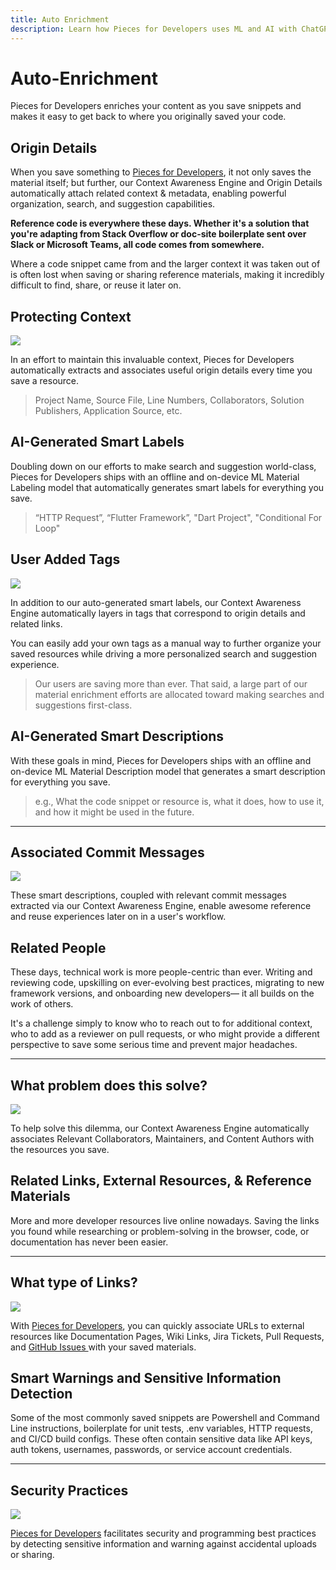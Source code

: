 ```yaml
---
title: Auto Enrichment
description: Learn how Pieces for Developers uses ML and AI with ChatGPT to enrich your code snippets.
---
```


<link rel="canonical" href="https://docs.pieces.app/features/auto-enrichment" />

# Auto-Enrichment
Pieces for Developers enriches your content as you save snippets and makes it easy to get back to where you originally saved your code.

## Origin Details
When you save something to <a href="{{ links.website.home }}">Pieces for Developers</a>, it not only saves the material itself; but further, our Context Awareness Engine and Origin Details automatically attach related context & metadata, enabling powerful organization, search, and suggestion capabilities.

**Reference code is everywhere these days. Whether it's a solution that you're adapting from Stack Overflow or doc-site boilerplate sent over Slack or Microsoft Teams, all code comes from somewhere.**

Where a code snippet came from and the larger context it was taken out of is often lost when saving or sharing reference materials, making it incredibly difficult to find, share, or reuse it later on.


## Protecting Context

<Image zoom src="https://storage.googleapis.com/pieces_static_resources/pfd_wiki/PFD_ORIGIN" />

In an effort to maintain this invaluable context, Pieces for Developers automatically extracts and associates useful origin details every time you save a resource.

> Project Name, Source File, Line Numbers, Collaborators, Solution Publishers, Application Source, etc.

## AI-Generated Smart Labels
Doubling down on our efforts to make search and suggestion world-class, Pieces for Developers ships with an offline and on-device ML Material Labeling model that automatically generates smart labels for everything you save.

> “HTTP Request”, “Flutter Framework”, "Dart Project", "Conditional For Loop"


## User Added Tags

<Image zoom src="https://storage.googleapis.com/pieces_static_resources/pfd_wiki/AI_GENERATED_SMART_CONTEXT" />

In addition to our auto-generated smart labels, our Context Awareness Engine automatically layers in tags that correspond to origin details and related links.

You can easily add your own tags as a manual way to further organize your saved resources while driving a more personalized search and suggestion experience.

> Our users are saving more than ever. That said, a large part of our material enrichment efforts are allocated toward making searches and suggestions first-class.


## AI-Generated Smart Descriptions
With these goals in mind, Pieces for Developers ships with an offline and on-device ML Material Description model that generates a smart description for everything you save.

> e.g., What the code snippet or resource is, what it does, how to use it, and how it might be used in the future.

---

## Associated Commit Messages

<Image zoom src="https://storage.googleapis.com/pieces_static_resources/vs_code_marketplace/GIFs/SMART_DESCRIPTION" />

These smart descriptions, coupled with relevant commit messages extracted via our Context Awareness Engine, enable awesome reference and reuse experiences later on in a user's workflow.



## Related People
These days, technical work is more people-centric than ever. Writing and reviewing code, upskilling on ever-evolving best practices, migrating to new framework versions, and onboarding new developers— it all builds on the work of others.

It's a challenge simply to know who to reach out to for additional context, who to add as a reviewer on pull requests, or who might provide a different perspective to save some serious time and prevent major headaches.

---

## What problem does this solve?

<Image zoom src="https://storage.googleapis.com/pieces_static_resources/pfd_wiki/RELATED_PEOPLE" />

To help solve this dilemma, our Context Awareness Engine automatically associates Relevant Collaborators, Maintainers, and Content Authors with the resources you save.


## Related Links, External Resources, & Reference Materials
More and more developer resources live online nowadays. Saving the links you found while researching or problem-solving in the browser, code, or documentation has never been easier.

---

## What type of Links?

<Image zoom src="https://storage.googleapis.com/pieces_static_resources/pfd_wiki/RELATED_LINKS_EXTERNAL_RESOURCES" />

With <a href="{{ links.website.home }}">Pieces for Developers</a>, you can quickly associate URLs to external resources like Documentation Pages, Wiki Links, Jira Tickets, Pull Requests, and <a href="{{ links.internal.personalized_link_sharing.share_via_github_gist }}">GitHub Issues </a>with your saved materials.


## Smart Warnings and Sensitive Information Detection
Some of the most commonly saved snippets are Powershell and Command Line instructions, boilerplate for unit tests, .env variables, HTTP requests, and CI/CD build configs. These often contain sensitive data like API keys, auth tokens, usernames, passwords, or service account credentials.

---

## Security Practices

<Image zoom src="https://storage.googleapis.com/pieces_static_resources/pfd_wiki/SENSITIVE" />

<a href="{{ links.website.home }}">Pieces for Developers</a> facilitates security and programming best practices by detecting sensitive information and warning against accidental uploads or sharing.

